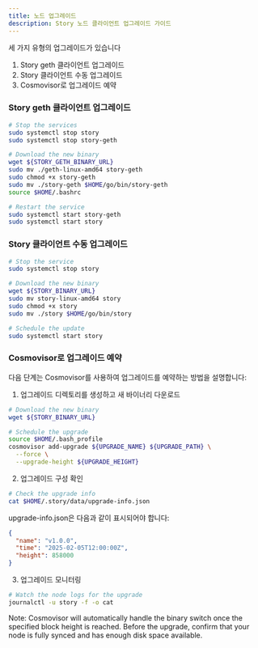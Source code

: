 ```yaml
---
title: 노드 업그레이드
description: Story 노드 클라이언트 업그레이드 가이드
---
```


세 가지 유형의 업그레이드가 있습니다

1. Story geth 클라이언트 업그레이드
2. Story 클라이언트 수동 업그레이드
3. Cosmovisor로 업그레이드 예약

### Story geth 클라이언트 업그레이드

```bash
# Stop the services
sudo systemctl stop story
sudo systemctl stop story-geth

# Download the new binary
wget ${STORY_GETH_BINARY_URL}
sudo mv ./geth-linux-amd64 story-geth
sudo chmod +x story-geth
sudo mv ./story-geth $HOME/go/bin/story-geth
source $HOME/.bashrc

# Restart the service
sudo systemctl start story-geth
sudo systemctl start story
```

### Story 클라이언트 수동 업그레이드

```bash
# Stop the service
sudo systemctl stop story

# Download the new binary
wget ${STORY_BINARY_URL}
sudo mv story-linux-amd64 story
sudo chmod +x story
sudo mv ./story $HOME/go/bin/story

# Schedule the update
sudo systemctl start story
```

### Cosmovisor로 업그레이드 예약

다음 단계는 Cosmovisor를 사용하여 업그레이드를 예약하는 방법을 설명합니다:

1. 업그레이드 디렉토리를 생성하고 새 바이너리 다운로드

```bash
# Download the new binary
wget ${STORY_BINARY_URL}

# Schedule the upgrade
source $HOME/.bash_profile
cosmovisor add-upgrade ${UPGRADE_NAME} ${UPGRADE_PATH} \
  --force \
  --upgrade-height ${UPGRADE_HEIGHT}
```

2. 업그레이드 구성 확인

```bash
# Check the upgrade info
cat $HOME/.story/data/upgrade-info.json
```

upgrade-info.json은 다음과 같이 표시되어야 합니다:

```json
{
  "name": "v1.0.0",
  "time": "2025-02-05T12:00:00Z",
  "height": 858000
}
```

3. 업그레이드 모니터링

```bash
# Watch the node logs for the upgrade
journalctl -u story -f -o cat
```

Note: Cosmovisor will automatically handle the binary switch once the specified block height is reached. Before the upgrade, confirm that your node is fully synced and has enough disk space available.
